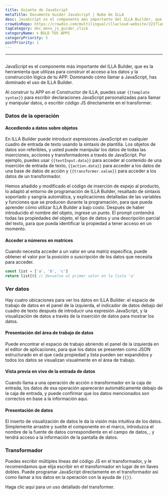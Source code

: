 ```yaml
---
title: Guiante de JavaScript
metaTitle: Documento Guider JavaScript | Nube de ILLA
desc: JavaScript es el componente más importante del ILLA Builder, que es la herramienta que utilizas para construir el acceso a los datos y la construcción lógica de tu APP
crowdinRepo: https://crowdin.com/multilingual/illacloud-website/223?languages=es&filter=basic&value=0
tagCategory: doc_menu_js_guider_click
categoryName: 🌀 BULD TUS APPS
categoryPriority: 5
postPriority: 1
---
```


* * *

## <h2 hidden>Guiante JavaScript</h2>

JavaScript es el componente más importante del ILLA Builder, que es la herramienta que utilizas para construir el acceso a los datos y la construcción lógica de tu APP. Dominando cómo llamar a JavaScript, has dominado el uso de ILLA Builder.

Al construir tu APP en el Constructor de ILLA, puedes usar `{{template syntax}}` para escribir declaraciones JavaScript personalizadas para llamar y manipular datos, o escribir código JS directamente en el transformer.

### Datos de la operación

#### Accediendo a datos sobre objetos

En ILLA Builder puede introducir expresiones JavaScript en cualquier cuadro de entrada de texto usando la sintaxis de plantilla. Los objetos de datos son referibles, y usted puede manipular los datos de todas las inserciones, acciones y transformadores a través de JavaScript. Por ejemplo, puedes usar `{{textInput.data}}` para acceder al contenido de una inserción de entrada de texto, `{{action.data}}` para acceder a los datos de una base de datos de acción y `{{transformer.value}}` para acceder a los datos de un transformador.

Hemos añadido y modificado el código de inserción de espejo al producto, lo adaptó al entorno de programación de ILLA Builder, resaltado de sintaxis soportado y sangría automática, y explicaciones detalladas de las variables y funciones que se producen durante la programación, para que pueda aprender cómo utilizar ILLA Builder a bajo costo. Después de haber introducido el nombre del objeto, ingrese un punto. El prompt contendrá todas las propiedades del objeto, el tipo de datos y una descripción parcial del texto, para que pueda identificar la propiedad a tener acceso en un momento.

#### Acceder a números en matrices

Cuando necesita acceder a un valor en una matriz específica, puede obtener el valor por la posición o suscripción de los datos que necesita para acceder.

```javascript
const list = ['a', 'b', 'c']
return list[0] // Devuelve el primer valor en la lista 'a'
```

### Ver datos

Hay cuatro ubicaciones para ver los datos en ILLA Builder: el espacio de trabajo de datos en el panel de la izquierda, el indicador de datos debajo del cuadro de texto después de introducir una expresión JavaScript, y la visualización de datos a través de la inserción de datos para mostrar los datos.

#### Presentación del área de trabajo de datos

Puede encontrar el espacio de trabajo abriendo el panel de la izquierda en el editor de aplicaciones, para que los datos se presenten como JSON estructurado en el que cada propiedad y lista pueden ser expandidos y todos los datos se visualizan visualmente en el área de trabajo.

[//]: # "[图片]"

#### Vista previa en vivo de la entrada de datos

Cuando llama a una operación de acción o transformador en la caja de entrada, los datos de esa operación aparecerán automáticamente debajo de la caja de entrada, y puede confirmar que los datos mencionados son correctos en base a la información aquí.

[//]: # "[图片]"

#### Presentación de datos

El inserto de visualización de datos le da la visión más intuitiva de los datos. Simplemente arrastre y suelte el componente en el marco, introduzca el nombre de la fuente de datos correspondiente en el campo de datos, , y tendrá acceso a la información de la pantalla de datos.

[//]: # "[图片]"

### Transformador

Puedes escribir múltiples líneas del código JS en el transformador, y le recomendamos que elija escribir en el transformador en lugar de en llaves dobles. Puede programar JavaScript directamente en el transformador así como llamar a los datos en la operación con la ayuda de `{{}}`.

Haga clic aquí para un uso detallado del transformer.
